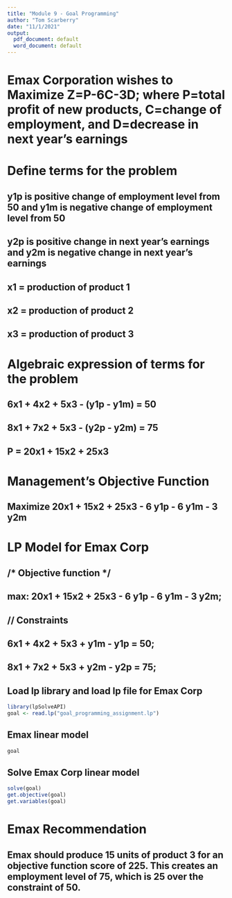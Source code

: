 ---
title: "Module 9 - Goal Programming"
author: "Tom Scarberry"
date: "11/1/2021"
output:
  pdf_document: default
  word_document: default
---


#  Emax Corporation wishes to Maximize Z=P-6C-3D; where P=total profit of new products, C=change of employment, and D=decrease in next year's earnings

# Define terms for the problem

## y1p is positive change of employment level from 50 and y1m is negative change of employment level from 50

## y2p is positive change in next year's earnings and y2m is negative change in next year's earnings

## x1 = production of product 1

## x2 = production of product 2

## x3 = production of product 3

# Algebraic expression of terms for the problem

## 6x1 + 4x2 + 5x3 - (y1p - y1m) = 50

## 8x1 + 7x2 + 5x3 - (y2p - y2m)  = 75

## P = 20x1 + 15x2 + 25x3

# Management's Objective Function

## Maximize 20x1 + 15x2 + 25x3 - 6 y1p - 6 y1m - 3 y2m


# LP Model for Emax Corp

## /* Objective function */

## max:  20x1 + 15x2 + 25x3 - 6 y1p - 6 y1m - 3 y2m;

## // Constraints

## 6x1 + 4x2 + 5x3 + y1m - y1p = 50;

## 8x1 + 7x2 + 5x3 + y2m - y2p = 75;


## Load lp library and load lp file for Emax Corp
```{r echo=TRUE, results='hide', warning=FALSE}
library(lpSolveAPI)
goal <- read.lp("goal_programming_assignment.lp")

```

## Emax linear model
```{r}
goal
```

## Solve Emax Corp linear model
```{r}
solve(goal)
get.objective(goal)
get.variables(goal)

```

# Emax Recommendation

## Emax should produce 15 units of product 3 for an objective function score of 225.  This creates an employment level of 75, which is 25 over the constraint of 50.




